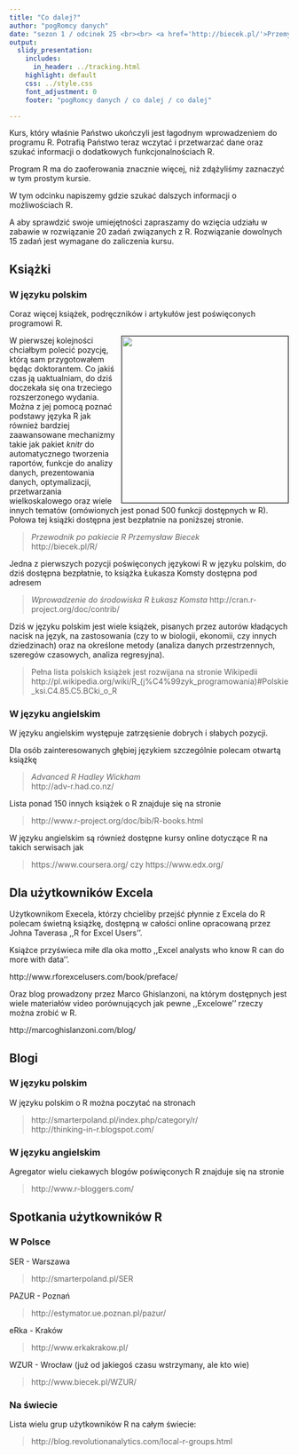 ```yaml
---
title: "Co dalej?"
author: "pogRomcy danych"
date: "sezon 1 / odcinek 25 <br><br> <a href='http://biecek.pl/'>Przemysław Biecek @ Uniwersytet Warszawski</a><br><br><br>Naciśnij `A` by zamienić slajdy na ciągły tekst. <br> Naciśnij `T` by wyświetlić spis treści."
output:
  slidy_presentation:
    includes:
      in_header: ../tracking.html
    highlight: default
    css: ../style.css
    font_adjustment: 0
    footer: "pogRomcy danych / co dalej / co dalej"

---
```


Kurs, który właśnie Państwo ukończyli jest łagodnym wprowadzeniem do programu R. 
Potrafią Państwo teraz wczytać i przetwarzać dane oraz szukać informacji o dodatkowych funkcjonalnościach R.

Program R ma do zaoferowania znacznie więcej, niż zdążyliśmy zaznaczyć w tym prostym kursie.

W tym odcinku napiszemy gdzie szukać dalszych informacji o możliwościach R.

A aby sprawdzić swoje umiejętności zapraszamy do wzięcia udziału w zabawie w rozwiązanie 20 zadań związanych z R.
Rozwiązanie dowolnych 15 zadań jest wymagane do zaliczenia kursu. 


## Książki

### W języku polskim

Coraz więcej książek, podręczników i artykułów jest poświęconych programowi R.

<a href="http://biecek.pl/R"><img align="right" style="border: solid 1px" width="300px" src="http://biecek.pl/grafika/okladkaPrzewodnikR.png"></a>

W pierwszej kolejności chciałbym polecić pozycję, którą sam przygotowałem będąc doktorantem. 
Co jakiś czas ją uaktualniam, do dziś doczekała się ona trzeciego rozszerzonego wydania. 
Można z jej pomocą poznać podstawy języka R jak również bardziej zaawansowane mechanizmy takie jak pakiet *knitr* do automatycznego tworzenia raportów, funkcje do analizy danych, prezentowania danych, optymalizacji, przetwarzania wielkoskalowego oraz wiele innych tematów (omówionych jest ponad 500 funkcji dostępnych w R). Połowa tej książki dostępna jest bezpłatnie na poniższej stronie.

> *Przewodnik po pakiecie R* *Przemysław Biecek*   
> http://biecek.pl/R/

Jedna z pierwszych pozycji poświęconych językowi R w języku polskim, do dziś dostępna bezpłatnie, to książka Łukasza Komsty dostępna pod adresem

> *Wprowadzenie do środowiska R* *Łukasz Komsta* 
> http://cran.r-project.org/doc/contrib/

Dziś w języku polskim jest wiele książek, pisanych przez autorów kładących nacisk na język, na zastosowania (czy to w biologii, ekonomii, czy innych dziedzinach) oraz na określone metody (analiza danych przestrzennych, szeregów czasowych, analiza regresyjna).

> Pełna lista polskich książek jest rozwijana na stronie Wikipedii   
> http://pl.wikipedia.org/wiki/R_(j%C4%99zyk_programowania)#Polskie_ksi.C4.85.C5.BCki_o_R

### W języku angielskim 

W języku angielskim występuje zatrzęsienie dobrych i słabych pozycji.

Dla osób zainteresowanych głębiej językiem szczególnie polecam otwartą książkę   

> *Advanced R* *Hadley Wickham*   
> http://adv-r.had.co.nz/   

Lista ponad 150 innych książek o R znajduje się na stronie   

> http://www.r-project.org/doc/bib/R-books.html

W języku angielskim są również dostępne kursy online dotyczące R na takich serwisach jak   

> https://www.coursera.org/ czy https://www.edx.org/

## Dla użytkowników Excela

Użytkownikom Execela, którzy chcieliby przejść płynnie z Excela do R polecam świetną książkę,
dostępną w całości online opracowaną przez Johna Taverasa ,,R for Excel Users''.

Książce przyświeca miłe dla oka motto ,,Excel analysts who know R can do more with data''.

http://www.rforexcelusers.com/book/preface/


Oraz blog prowadzony przez Marco Ghislanzoni, na którym dostępnych jest wiele materiałów video porównujących jak pewne ,,Excelowe'' rzeczy można zrobić w R.

http://marcoghislanzoni.com/blog/



## Blogi

### W języku polskim
W języku polskim o R można poczytać na stronach 

> http://smarterpoland.pl/index.php/category/r/  
> http://thinking-in-r.blogspot.com/  

### W języku angielskim
Agregator wielu ciekawych blogów poświęconych R znajduje się na stronie  

> http://www.r-bloggers.com/

## Spotkania użytkowników R

### W Polsce 

SER - Warszawa  

> http://smarterpoland.pl/SER

PAZUR - Poznań  

> http://estymator.ue.poznan.pl/pazur/

eRka - Kraków  

> http://www.erkakrakow.pl/

WZUR - Wrocław (już od jakiegoś czasu wstrzymany, ale kto wie)  

> http://www.biecek.pl/WZUR/

### Na świecie

Lista wielu grup użytkowników R na całym świecie:   

> http://blog.revolutionanalytics.com/local-r-groups.html


